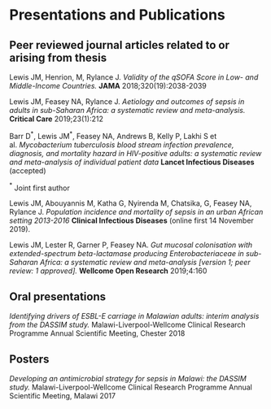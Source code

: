 # Presentations and Publications {-}

## Peer reviewed journal articles related to or arising from thesis{-}

Lewis JM, Henrion, M, Rylance J. _Validity of the qSOFA Score in Low- and Middle-Income Countries._ **JAMA** 2018;320(19):2038-2039

Lewis JM, Feasey NA, Rylance J. _Aetiology and outcomes of sepsis in adults in sub-Saharan Africa: a systematic review and meta-analysis._ **Critical Care** 2019;23(1):212

Barr D$^{*}$, Lewis JM$^{*}$, Feasey NA, Andrews B, Kelly P, Lakhi S et al. _Mycobacterium tuberculosis blood stream infection prevalence, diagnosis, and mortality hazard in HIV-positive adults: a systematic review and meta-analysis of individual patient data_ **Lancet Infectious Diseases** (accepted)

$^{*}$ Joint first author

Lewis JM, Abouyannis M, Katha G, Nyirenda M, Chatsika, G, Feasey NA, Rylance J. _Population incidence and mortality of sepsis in an urban African setting 2013-2016_ **Clinical Infectious Diseases** (online first 14 November 2019).

Lewis JM, Lester R, Garner P, Feasey NA. _Gut mucosal colonisation with extended-spectrum beta-lactamase producing Enterobacteriaceae in sub-Saharan Africa: a systematic review and meta-analysis [version 1; peer review: 1 approved]._ **Wellcome Open Research** 2019;4:160

## Oral presentations {-}

_Identifying drivers of ESBL-E carriage in Malawian adults: interim analysis from the DASSIM study._ Malawi-Liverpool-Wellcome Clinical Research Programme Annual Scientific Meeting, Chester 2018 

## Posters {-}

_Developing an antimicrobial strategy for sepsis in Malawi: the DASSIM study._ Malawi-Liverpool-Wellcome Clinical Research Programme Annual Scientific Meeting, Malawi 2017 